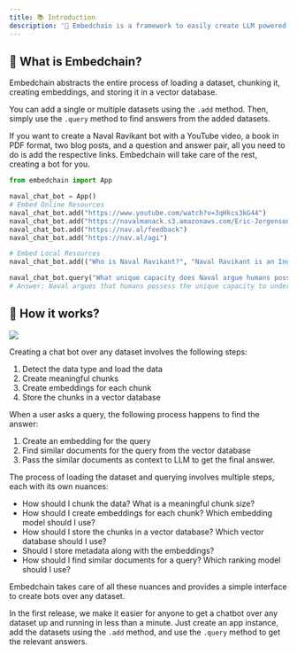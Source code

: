 ```yaml
---
title: 📚 Introduction
description: '📝 Embedchain is a framework to easily create LLM powered bots over any dataset.'
---
```


## 🤔 What is Embedchain?

Embedchain abstracts the entire process of loading a dataset, chunking it, creating embeddings, and storing it in a vector database.

You can add a single or multiple datasets using the `.add` method. Then, simply use the `.query` method to find answers from the added datasets.

If you want to create a Naval Ravikant bot with a YouTube video, a book in PDF format, two blog posts, and a question and answer pair, all you need to do is add the respective links. Embedchain will take care of the rest, creating a bot for you.

```python
from embedchain import App

naval_chat_bot = App()
# Embed Online Resources
naval_chat_bot.add("https://www.youtube.com/watch?v=3qHkcs3kG44")
naval_chat_bot.add("https://navalmanack.s3.amazonaws.com/Eric-Jorgenson_The-Almanack-of-Naval-Ravikant_Final.pdf")
naval_chat_bot.add("https://nav.al/feedback")
naval_chat_bot.add("https://nav.al/agi")

# Embed Local Resources
naval_chat_bot.add(("Who is Naval Ravikant?", "Naval Ravikant is an Indian-American entrepreneur and investor."))

naval_chat_bot.query("What unique capacity does Naval argue humans possess when it comes to understanding explanations or concepts?")
# Answer: Naval argues that humans possess the unique capacity to understand explanations or concepts to the maximum extent possible in this physical reality.
```

## 🚀 How it works?

<Frame>
  <img src="/images/workflow-digram.png" style={{ borderRadius: '0.5rem' }} />
</Frame>

Creating a chat bot over any dataset involves the following steps:

1. Detect the data type and load the data
2. Create meaningful chunks
3. Create embeddings for each chunk
4. Store the chunks in a vector database

When a user asks a query, the following process happens to find the answer:

1. Create an embedding for the query
2. Find similar documents for the query from the vector database
3. Pass the similar documents as context to LLM to get the final answer.

The process of loading the dataset and querying involves multiple steps, each with its own nuances:

- How should I chunk the data? What is a meaningful chunk size?
- How should I create embeddings for each chunk? Which embedding model should I use?
- How should I store the chunks in a vector database? Which vector database should I use?
- Should I store metadata along with the embeddings?
- How should I find similar documents for a query? Which ranking model should I use?

Embedchain takes care of all these nuances and provides a simple interface to create bots over any dataset.

In the first release, we make it easier for anyone to get a chatbot over any dataset up and running in less than a minute. Just create an app instance, add the datasets using the `.add` method, and use the `.query` method to get the relevant answers.
